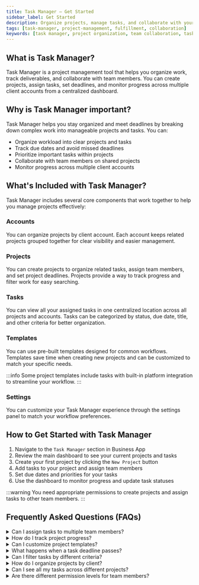 ```yaml
---
title: Task Manager – Get Started
sidebar_label: Get Started
description: Organize projects, manage tasks, and collaborate with your team using Task Manager in Business App.
tags: [task-manager, project-management, fulfillment, collaboration]
keywords: [task manager, project organization, team collaboration, task tracking]
---
```


## What is Task Manager?

Task Manager is a project management tool that helps you organize work, track deliverables, and collaborate with team members. You can create projects, assign tasks, set deadlines, and monitor progress across multiple client accounts from a centralized dashboard.

## Why is Task Manager important?

Task Manager helps you stay organized and meet deadlines by breaking down complex work into manageable projects and tasks. You can:

- Organize workload into clear projects and tasks
- Track due dates and avoid missed deadlines
- Prioritize important tasks within projects
- Collaborate with team members on shared projects
- Monitor progress across multiple client accounts

## What's Included with Task Manager?

Task Manager includes several core components that work together to help you manage projects effectively:

### Accounts
You can organize projects by client account. Each account keeps related projects grouped together for clear visibility and easier management.

### Projects
You can create projects to organize related tasks, assign team members, and set project deadlines. Projects provide a way to track progress and filter work for easy searching.

### Tasks
You can view all your assigned tasks in one centralized location across all projects and accounts. Tasks can be categorized by status, due date, title, and other criteria for better organization.

### Templates
You can use pre-built templates designed for common workflows. Templates save time when creating new projects and can be customized to match your specific needs.

:::info
Some project templates include tasks with built-in platform integration to streamline your workflow.
:::

### Settings
You can customize your Task Manager experience through the settings panel to match your workflow preferences.

## How to Get Started with Task Manager

1. Navigate to the `Task Manager` section in Business App
2. Review the main dashboard to see your current projects and tasks
3. Create your first project by clicking the `New Project` button
4. Add tasks to your project and assign team members
5. Set due dates and priorities for your tasks
6. Use the dashboard to monitor progress and update task statuses

:::warning
You need appropriate permissions to create projects and assign tasks to other team members.
:::

## Frequently Asked Questions (FAQs)

<details>
<summary>Can I assign tasks to multiple team members?</summary>

Yes, you can assign individual tasks to specific team members within your projects.
</details>

<details>
<summary>How do I track project progress?</summary>

You can monitor project progress through the main dashboard, which shows task completion status and upcoming deadlines.
</details>

<details>
<summary>Can I customize project templates?</summary>

Yes, you can customize templates when adding them to your collection to match your specific workflow needs.
</details>

<details>
<summary>What happens when a task deadline passes?</summary>

Overdue tasks will be highlighted in your dashboard so you can quickly identify and address them.
</details>

<details>
<summary>Can I filter tasks by different criteria?</summary>

Yes, you can filter tasks by status, due date, title, and other criteria to organize your view.
</details>

<details>
<summary>How do I organize projects by client?</summary>

You can assign projects to specific client accounts to keep related work organized and easily accessible.
</details>

<details>
<summary>Can I see all my tasks across different projects?</summary>

Yes, the task view provides a centralized location to see all your assigned tasks across all projects and accounts.
</details>

<details>
<summary>Are there different permission levels for team members?</summary>

Yes, team members need appropriate permissions to create projects and assign tasks to others.
</details>
